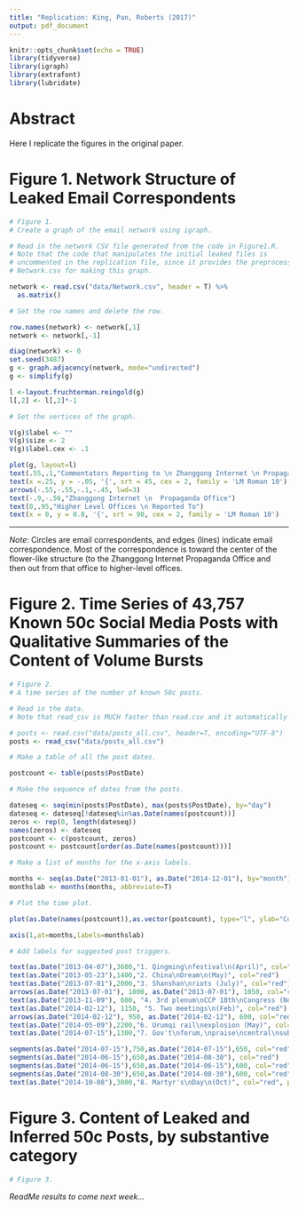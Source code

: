 ```yaml
---
title: "Replication: King, Pan, Roberts (2017)"
output: pdf_document
---
```


```r
knitr::opts_chunk$set(echo = TRUE)
library(tidyverse)
library(igraph)
library(extrafont)
library(lubridate)
```

# Abstract

Here I replicate the figures in the original paper.

# Figure 1. Network Structure of Leaked Email Correspondents

```r

# Figure 1.
# Create a graph of the email network using igraph.

# Read in the network CSV file generated from the code in Figure1.R.
# Note that the code that manipulates the initial leaked files is
# uncommented in the replication file, since it provides the preprocessed
# Network.csv for making this graph.

network <- read.csv("data/Network.csv", header = T) %>% 
  as.matrix()

# Set the row names and delete the row.

row.names(network) <- network[,1]
network <- network[,-1]

diag(network) <- 0
set.seed(3487)
g <- graph.adjacency(network, mode="undirected")
g <- simplify(g)

l <-layout.fruchterman.reingold(g) 
l[,2] <- l[,2]*-1

# Set the vertices of the graph.

V(g)$label <- ""
V(g)$size <- 2
V(g)$label.cex <- .1

plot(g, layout=l)
text(.55,.1,"Commentators Reporting to \n Zhanggong Internet \n Propaganda Office")
text(x =.25, y = -.05, '{', srt = 45, cex = 2, family = 'LM Roman 10')
arrows(-.55,-.55,-.1,-.45, lwd=3)
text(-.9,-.56,"Zhanggong Internet \n  Propaganda Office")
text(0,.95,"Higher Level Offices \n Reported To")
text(x = 0, y = 0.8, '{', srt = 90, cex = 2, family = 'LM Roman 10')
```

***

*Note*: Circles are email correspondents, and edges (lines) indicate email correspondence. Most of the correspondence is toward the center of the flower-like structure (to the Zhanggong Internet Propaganda Office and then out from that office to higher-level offices.

\pagebreak

# Figure 2. Time Series of 43,757 Known 50c Social Media Posts with Qualitative Summaries of the Content of Volume Bursts

```r

# Figure 2.
# A time series of the number of known 50c posts.

# Read in the data.
# Note that read_csv is MUCH faster than read.csv and it automatically displays the Chinese text.

# posts <- read.csv("data/posts_all.csv", header=T, encoding="UTF-8")
posts <- read_csv("data/posts_all.csv")

# Make a table of all the post dates.

postcount <- table(posts$PostDate)

# Make the sequence of dates from the posts.

dateseq <- seq(min(posts$PostDate), max(posts$PostDate), by="day")
dateseq <- dateseq[!dateseq%in%as.Date(names(postcount))]
zeros <- rep(0, length(dateseq))
names(zeros) <- dateseq
postcount <- c(postcount, zeros)
postcount <- postcount[order(as.Date(names(postcount)))]

# Make a list of months for the x-axis labels.

months <- seq(as.Date("2013-01-01"), as.Date("2014-12-01"), by="month")
monthslab <- months(months, abbreviate=T)

# Plot the time plot.

plot(as.Date(names(postcount)),as.vector(postcount), type="l", ylab="Count of Posts",xlab="Date (Jan 2013 - Dec 2014)",xaxt="n",ylim=c(0,4000))

axis(1,at=months,labels=monthslab)

# Add labels for suggested post triggers.

text(as.Date("2013-04-07"),3600,"1. Qingming\nfestival\n(April)", col="red")
text(as.Date("2013-05-23"),1400,"2. China\nDream\n(May)", col="red")
text(as.Date("2013-07-01"),2000,"3. Shanshan\nriots (July)", col="red")
arrows(as.Date("2013-07-01"), 1800, as.Date("2013-07-01"), 1050, col="red", length=0.1)
text(as.Date("2013-11-09"), 600, "4. 3rd plenum\nCCP 18th\nCongress (Nov)", col="red")
text(as.Date("2014-02-12"), 1150, "5. Two meetings\n(Feb)", col="red")
arrows(as.Date("2014-02-12"), 950, as.Date("2014-02-12"), 600, col="red", length=0.1)
text(as.Date("2014-05-09"),2200,"6. Urumqi rail\nexplosion (May)", col="red")
text(as.Date("2014-07-15"),1300,"7. Gov't\nforum,\npraise\ncentral\nsubsidy\n(Jul-Aug)", col="red")

segments(as.Date("2014-07-15"),750,as.Date("2014-07-15"),650, col="red")
segments(as.Date("2014-06-15"),650,as.Date("2014-08-30"), col="red")
segments(as.Date("2014-06-15"),650,as.Date("2014-06-15"),600, col="red")
segments(as.Date("2014-08-30"),650,as.Date("2014-08-30"),600, col="red")
text(as.Date("2014-10-08"),3000,"8. Martyr's\nDay\n(Oct)", col="red", pos=2)
```

\pagebreak

# Figure 3. Content of Leaked and Inferred 50c Posts, by substantive category

```r

# Figure 3.


```

*ReadMe results to come next week...*